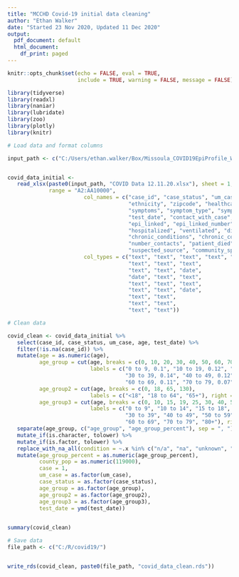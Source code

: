 ```yaml
---
title: "MCCHD Covid-19 initial data cleaning"
author: "Ethan Walker"
date: "Started 23 Nov 2020, Updated 11 Dec 2020"
output:
  pdf_document: default
  html_document:
    df_print: paged
---
```


```r
knitr::opts_chunk$set(echo = FALSE, eval = TRUE, 
                      include = TRUE, warning = FALSE, message = FALSE)
```

```r
library(tidyverse)
library(readxl)
library(naniar)
library(lubridate)
library(zoo)
library(plotly)
library(knitr)
```


```r
# Load data and format columns

input_path <- c("C:/Users/ethan.walker/Box/Missoula_COVID19EpiProfile_Working/")


covid_data_initial <- 
   read_xlsx(paste0(input_path, "COVID Data 12.11.20.xlsx"), sheet = 1,
             range = "A2:AA10000", 
                        col_names = c("case_id", "case_status", "um_case", "age", "gender", "race", 
                                      "ethnicity", "zipcode", "healthcare_worker",
                                      "symptoms", "symptom_type", "symptom_onset_date",
                                      "test_date", "contact_with_case", "contact_case_number", 
                                      "epi_linked", "epi_linked_number", "travel_hx",
                                      "hospitalized", "ventilated", "discharge_date",
                                      "chronic_conditions", "chronic_conditions_type",
                                      "number_contacts", "patient_died", 
                                      "suspected_source", "community_spread"),
                        col_types = c("text", "text", "text", "text", "text", "text",
                                      "text", "text", "text",
                                      "text", "text", "date",
                                      "date", "text", "text",
                                      "text", "text", "text",
                                      "text", "text", "date",
                                      "text", "text", 
                                      "text", "text",
                                      "text", "text"))
```


```r
# Clean data

covid_clean <- covid_data_initial %>% 
   select(case_id, case_status, um_case, age, test_date) %>% 
   filter(!is.na(case_id)) %>% 
   mutate(age = as.numeric(age),
          age_group = cut(age, breaks = c(0, 10, 20, 30, 40, 50, 60, 70, 80, 130),
                          labels = c("0 to 9, 0.1", "10 to 19, 0.12", "20 to 29, 0.19", 
                                     "30 to 39, 0.14", "40 to 49, 0.12", "50 to 59, 0.11", 
                                     "60 to 69, 0.11", "70 to 79, 0.07", "80+, 0.03"), right = FALSE),
          age_group2 = cut(age, breaks = c(0, 18, 65, 130),
                          labels = c("<18", "18 to 64", "65+"), right = FALSE),
          age_group3 = cut(age, breaks = c(0, 10, 15, 19, 25, 30, 40, 50, 60, 70, 80, 130),
                          labels = c("0 to 9", "10 to 14", "15 to 18", "19 to 24", "25 to 29", 
                                     "30 to 39", "40 to 49", "50 to 59", 
                                     "60 to 69", "70 to 79", "80+"), right = FALSE)) %>% 
   separate(age_group, c("age_group", "age_group_percent"), sep = ", ") %>% 
   mutate_if(is.character, tolower) %>% 
   mutate_if(is.factor, tolower) %>% 
   replace_with_na_all(condition = ~.x %in% c("n/a", "na", "unknown", "unkown")) %>% 
   mutate(age_group_percent = as.numeric(age_group_percent),
          county_pop = as.numeric(119000),
          case = 1,
          um_case = as.factor(um_case),
          case_status = as.factor(case_status),
          age_group = as.factor(age_group),
          age_group2 = as.factor(age_group2),
          age_group3 = as.factor(age_group3),
          test_date = ymd(test_date)) 
   

summary(covid_clean)
```

```r
# Save data
file_path <- c("C:/R/covid19/")


write_rds(covid_clean, paste0(file_path, "covid_data_clean.rds"))
```

